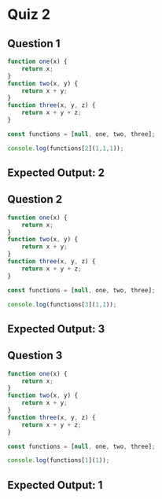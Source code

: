 # Quiz 2

## Question 1

```js copy
function one(x) {
    return x;
}
function two(x, y) {
    return x + y;
}
function three(x, y, z) {
    return x + y + z;
}

const functions = [null, one, two, three];

console.log(functions[2](1,1,1));
```

## Expected Output: 2

## Question 2

```js copy
function one(x) {
    return x;
}
function two(x, y) {
    return x + y;
}
function three(x, y, z) {
    return x + y + z;
}

const functions = [null, one, two, three];

console.log(functions[3](1,1));
```

## Expected Output: 3

## Question 3

```js copy
function one(x) {
    return x;
}
function two(x, y) {
    return x + y;
}
function three(x, y, z) {
    return x + y + z;
}

const functions = [null, one, two, three];

console.log(functions[1](1));
```

## Expected Output: 1